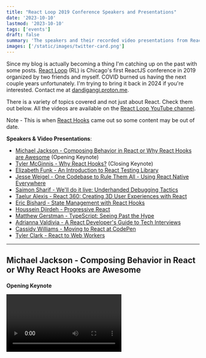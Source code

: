 ```yaml
---
title: "React Loop 2019 Conference Speakers and Presentations"
date: '2023-10-10'
lastmod: '2023-10-10'
tags: ['events']
draft: false
summary: 'The speakers and their recorded video presentations from React Loop 2019.'
images: ['/static/images/twitter-card.png']
---
```


Since my blog is actually becoming a thing I'm catching up on the past with some posts. [React Loop](https://2019.reactloop.com) (RL) is Chicago's first ReactJS conference in 2019 organized by two friends and myself. COVID burned us having the next couple years unfortunately. I'm trying to bring it back in 2024 if you're interested. Contact me at [dandigangi.proton.me](mailto:dandigangi.proton.me).

There is a variety of topics covered and not just about React. Check them out below. All the videos are available on the [React Loop YouTube channel](https://www.youtube.com/@reactloop6901/videos).

Note - This is when [React Hooks](https://react.dev/reference/react) came out so some content may be out of date.

**Speakers & Video Presentations**:
- [Michael Jackson - Composing Behavior in React or Why React Hooks are Awesome](#mj) (Opening Keynote)
- [Tyler McGinnis - Why React Hooks?](#tmg) (Closing Keynote)
- [Elizabeth Funk - An Introduction to React Testing Library](#ef)
- [Jesse Weigel - One Codebase to Rule Them All - Using React Native Everywhere](#jw)
- [Saimon Sharif - We'll do it live: Underhanded Debugging Tactics](#ss)
- [Taelur Alexis - React 360: Creating 3D User Experiences with React](#ta)
- [Eric Bishard - State Management with React Hooks](#eb)
- [Houssein Djirdeh - Progressive React](#hd)
- [Matthew Gerstman - TypeScript: Seeing Past the Hype](#mg)
- [Adrianna Valdivia - A React Developer's Guide to Tech Interviews](#av)
- [Cassidy Williams - Moving to React at CodePen](#cw)
- [Tyler Clark - React to Web Workers](#tc)

---

## Michael Jackson - Composing Behavior in React or Why React Hooks are Awesome
#### <a name="mj"> </a>
**Opening Keynote**

<Video title="Michael Jackson - Composing Behavior in React or Why React Hooks are Awesome" url="https://www.youtube.com/embed/nUzLlHFVXx0?si=AoMNvTsA5CJVvCAI" />

Michael builds Remix Run at Shopify, created Unpkg, and co-founded React Training. He previously worked at Twitter and Path.

Follow [@mjackson](https://twitter.com/mjackson)

---

## Tyler McGinnis - Why React Hooks?
#### <a name="tmg"> </a>
**Closing Keynote**

<Video title="Tyler McGinnis - Why React Hooks?" url="https://www.youtube.com/embed/3hCge6XFju8?si=GZz8uBIi4WhwI10k" />

Tyler runs a variety of developer products and tools including ui.dev, bytes.dev, react.gg, usehooks.com, and npmtrends.com.

Follow [@tylermcginnis](https://twitter.com/tylermcginnis)

---

## Elizabeth Funk - An Introduction to React Testing Library
#### <a name="ef"> </a>

<Video title="Elizabeth Funk - An Introduction to React Testing Library" url="https://www.youtube.com/embed/9cHlYCS4mAs?si=0lf8Xw00O5GTsoQ1" />

Elizabeth is a former software engineer at Medium and Priceline.

Follow [@elizfunk](https://twitter.com/elizfunk)

---

## Jesse Weigel - One Codebase to Rule Them All - Using React Native Everywhere
#### <a name="jw"> </a>

<Video title="Jesse Weigel - One Codebase to Rule Them All - Using React Native Everywhere" url="https://www.youtube.com/embed/nr2tnoyWB7w?si=u38D2VwGgMyYUUVi" />

Jesse is a senior software engineer at American Express and previously Dick's Sporting Goods.

Follow [@JesseRWeigel](https://twitter.com/JesseRWeigel)

---

## Saimon Sharif - We'll do it live: Underhanded Debugging Tactics
#### <a name="ss"> </a>

<Video title="Saimon Sharif - We'll do it live: Underhanded Debugging Tactics" url="https://www.youtube.com/embed/Gv0G9Vmo4IU?si=k8a0A1_gFbs6YGIw" />

Saimon is an engineering manager at Join Grow Therapy, General Assembly teacher, and previously worked at Rent the Runway.

Follow [@saimonsharif](https://twitter.com/saimonsharif)

---

## Taelur Alexis - React 360: Creating 3D User Experiences with React
#### <a name="ta"> </a>

<Video title="Taelur Alexis - React 360: Creating 3D User Experiences with React" url="https://www.youtube.com/embed/7idBFx7erWA?si=3nb2NueBJJAdRkHc" />

Tae'lur is a successful self taught developer working at Semgrep.

Follow [@TaelurAlexis](https://twitter.com/HANDTaelurAlexisLE)

---

## Eric Bishard - State Management with React Hooks
#### <a name="eb"> </a>

<Video title="Eric Bishard - State Management with React Hooks" url="https://www.youtube.com/embed/HuCWWvgizDg?si=hYfNM61olM6B5jdG" />

Eric is a developer relations manager at MetaMask.

Follow [@httpJunkie](https://twitter.com/httpJunkie)

---

## Houssein Djirdeh - Progressive React
#### <a name="hd"> </a>

<Video title="Houssein Djirdeh - Progressive React" url="https://www.youtube.com/embed/UtjbwpsWFyk?si=K2p59qDydVEqrs9I" />

Houssein is a software engineer at Google working on Chrome. He wants to make the web a better place.

Follow [@hdjirdeh](https://twitter.com/hdjirdeh)

---

## Matthew Gerstman - TypeScript: Seeing Past the Hype
#### <a name="mg"> </a>

<Video title="Adrianna Valdivia - A React Developer's Guide to Tech Interviews" url="https://www.youtube.com/embed/veXkJq0Z2Qk?si=dY6MXxJKvs1mjb7H" />

Matthew is avid web engineer wielding Typescript at DataDog and previously Dropbox. He loves generics.

Follow [@MatthewGerstman](https://twitter.com/MatthewGerstman)

---

## Adrianna Valdivia - A React Developer's Guide to Tech Interviews
#### <a name="av"> </a>

<Video title="Adrianna Valdivia - A React Developer's Guide to Tech Interviews" url="https://www.youtube.com/embed/kS3CHGnqcIc?si=L2qQsFyAPEEuJ4w2" />

---

## Cassidy Williams - Moving to React at CodePen
#### <a name="cw"> </a>

<Video title="Cassidy Williams - Moving to React at CodePen" url="https://www.youtube.com/embed/ALYzDeMdZug?si=klo23MhsMuN_uWOW" />

Cassidy makes memes, dreams, and software. She is the CTO at Contenda, previously CodePen, and is obssessed with mechanical keyboards.

Follow [@cassidoo](https://twitter.com/cassidoo)

---

## Tyler Clark - React to Web Workers
#### <a name="tc"> </a>

<Video title="React to Web Workers" url="https://www.youtube.com/embed/pcYuOOe-kbw?si=7d4uxZwFME4F2ObG" />

Tyler is a developer relations engineer at Okta and instructor at EggHead.io.

Follow [@iamtylerwclark](https://twitter.com/iamtylerwclark)
